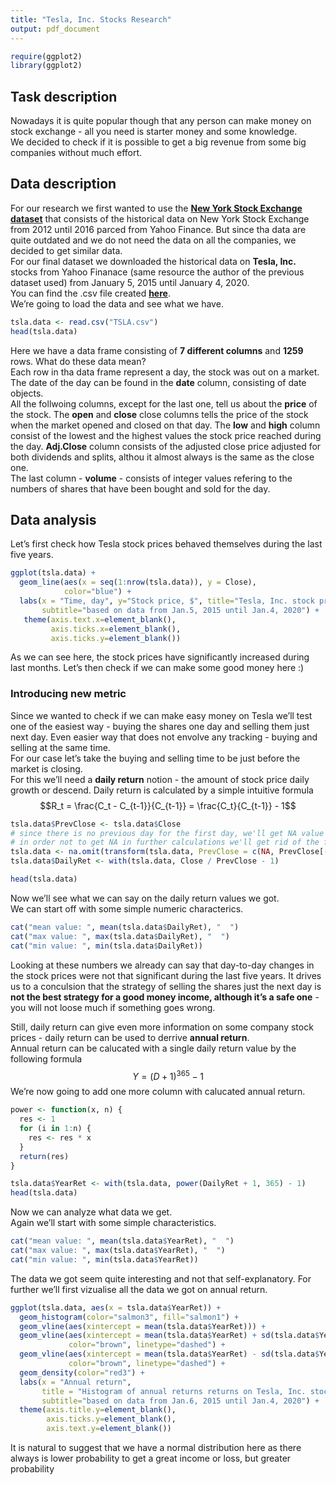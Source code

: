 ```yaml
---
title: "Tesla, Inc. Stocks Research"
output: pdf_document
---
```

```r
require(ggplot2)
library(ggplot2)
```
## Task description
Nowadays it is quite popular though that any person can make money on stock exchange - all you need is starter money and some knowledge.  
We decided to check if it is possible to get a big revenue from some big companies without much effort.  

## Data description
For our research we first wanted to use the [**New York Stock Exchange dataset**](https://www.kaggle.com/dgawlik/nyse) that consists of the historical data on New York Stock Exchange from 2012 until 2016 parced from Yahoo Finance. But since tha data are quite outdated and we do not need the data on all the companies, we decided to get similar data.  
For our final dataset we downloaded the historical data on **Tesla, Inc.** stocks from Yahoo Finanace (same resource the author of the previous dataset used) from January 5, 2015 until January 4, 2020.  
You can find the .csv file created [**here**](https://github.com/sol4ik/tsla-stocks-research/blob/master/TSLA.csv).  
We're going to load the data and see what we have.  
```r
tsla.data <- read.csv("TSLA.csv")
head(tsla.data)
```
Here we have a data frame consisting of **7 different columns** and **1259** rows. What do these data mean?  
Each row in tha data frame represent a day, the stock was out on a market. The date of the day can be found in the **date** column, consisting of date objects.  
All the follwoing columns, except for the last one, tell us about the **price** of the stock. The **open** and **close** close columns tells the price of the stock when the market opened and closed on that day. The **low** and **high** column consist of the lowest and the highest values the stock price reached during the day. **Adj.Close** column consists of the adjusted close price adjusted for both dividends and splits, althou it almost always is the same as the close one.  
The last column - **volume** - consists of integer values refering to the numbers of shares that have been bought and sold for the day.  
   
## Data analysis
Let's first check how Tesla stock prices behaved themselves during the last five years.  
```r
ggplot(tsla.data) +
  geom_line(aes(x = seq(1:nrow(tsla.data)), y = Close),
            color="blue") +
  labs(x = "Time, day", y="Stock price, $", title="Tesla, Inc. stock prices",
       subtitle="based on data from Jan.5, 2015 until Jan.4, 2020") + 
   theme(axis.text.x=element_blank(),
         axis.ticks.x=element_blank(),
         axis.ticks.y=element_blank())
```
As we can see here, the stock prices have significantly increased during last months. Let's then check if we can make some good money here :)  
  
### Introducing new metric
Since we wanted to check if we can make easy money on Tesla we'll test one of the easiest way - buying the shares one day and selling them just next day. Even easier way that does not envolve any tracking - buying and selling at the same time.  
For our case let's take the buying and selling time to be just before the market is closing.  
For this we'll need a **daily return** notion - the amount of stock price daily growth or descend. Daily return is calculated by a simple intuitive formula
$$R_t =  \frac{C_t - C_{t-1}}{C_{t-1}} = \frac{C_t}{C_{t-1}} - 1$$
```r
tsla.data$PrevClose <- tsla.data$Close
# since there is no previous day for the first day, we'll get NA value
# in order not to get NA in further calculations we'll get rid of the first day
tsla.data <- na.omit(transform(tsla.data, PrevClose = c(NA, PrevClose[-nrow(tsla.data)])))
tsla.data$DailyRet <- with(tsla.data, Close / PrevClose - 1)

head(tsla.data)
```
Now we'll see what we can say on the daily return values we got.  
We can start off with some simple numeric characterics.
```r
cat("mean value: ", mean(tsla.data$DailyRet), "  ")
cat("max value: ", max(tsla.data$DailyRet), "  ")
cat("min value: ", min(tsla.data$DailyRet))
```
Looking at these numbers we already can say that day-to-day changes in the stock prices were not that significant during the last five years. It drives us to a conculsion that the strategy of selling the shares just the next day is **not the best strategy for a good money income, although it's a safe one** - you will not loose much if something goes wrong.  
   
Still, daily return can give even more information on some company stock prices - daily return can be used to derrive **annual return**.   
Annual return can be calucated with a single daily return value by the following formula
$$Y = (D + 1)^{365} - 1$$
We're now going to add one more column with calucated annual return.
```r
power <- function(x, n) {
  res <- 1
  for (i in 1:n) {
    res <- res * x
  }
  return(res)
}
```

```r
tsla.data$YearRet <- with(tsla.data, power(DailyRet + 1, 365) - 1)
head(tsla.data)
```
Now we can analyze what data we get.  
Again we'll start with some simple characteristics.  
```r
cat("mean value: ", mean(tsla.data$YearRet), "  ")
cat("max value: ", max(tsla.data$YearRet), "  ")
cat("min value: ", min(tsla.data$YearRet))
```
The data we got seem quite interesting and not that self-explanatory. For further we'll first vizualise all the data we got on annual return.
```r
ggplot(tsla.data, aes(x = tsla.data$YearRet)) +
  geom_histogram(color="salmon3", fill="salmon1") +
  geom_vline(aes(xintercept = mean(tsla.data$YearRet))) +
  geom_vline(aes(xintercept = mean(tsla.data$YearRet) + sd(tsla.data$YearRet)),
             color="brown", linetype="dashed") +
  geom_vline(aes(xintercept = mean(tsla.data$YearRet) - sd(tsla.data$YearRet)),
             color="brown", linetype="dashed") +
  geom_density(color="red3") +
  labs(x = "Annual return",
       title = "Histogram of annual returns returns on Tesla, Inc. stock prices",
       subtitle="based on data from Jan.6, 2015 until Jan.4, 2020") +
  theme(axis.title.y=element_blank(),
        axis.ticks.y=element_blank(),
        axis.text.y=element_blank())
```
It is natural to suggest that we have a normal distribution here as there always is lower probability to get a great income or loss, but greater probability 

```r
```